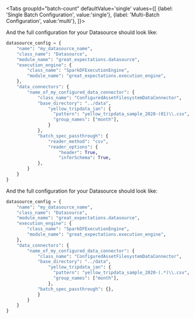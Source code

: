 

<Tabs
  groupId="batch-count"
  defaultValue='single'
  values={[
  {label: 'Single Batch Configuration', value:'single'},
  {label: 'Multi-Batch Configuration', value:'multi'},
  ]}>

  <TabItem value="single">

<ConfigForAssetsConfiguredSingle />

And the full configuration for your Datasource should look like:

```python
datasource_config = {
    "name": "my_datasource_name",
    "class_name": "Datasource",
    "module_name": "great_expectations.datasource",
    "execution_engine": {
        "class_name": "SparkDFExecutionEngine",
        "module_name": "great_expectations.execution_engine",
    },
    "data_connectors": {
        "name_of_my_configured_data_connector": {
            "class_name": "ConfiguredAssetFilesystemDataConnector",
            "base_directory": "../data",
                "yellow_tripdata_jan": {
                  "pattern": "yellow_tripdata_sample_2020-(01)\\.csv",
                  "group_names": ["month"],
                }
            },
            "batch_spec_passthrough": {
                "reader_method": "csv",
                "reader_options": {
                    "header": True,
                    "inferSchema": True,
            },
        }
    }
}
```

<NoteExplicitConfiguredAssetsSingle />

  </TabItem>
  <TabItem value="multi">


<ConfigForAssetsConfiguredMulti />

And the full configuration for your Datasource should look like:

```python
datasource_config = {
    "name": "my_datasource_name",
    "class_name": "Datasource",
    "module_name": "great_expectations.datasource",
    "execution_engine": {
        "class_name": "SparkDFExecutionEngine",
        "module_name": "great_expectations.execution_engine",
    },
    "data_connectors": {
        "name_of_my_configured_data_connector": {
            "class_name": "ConfiguredAssetFilesystemDataConnector",
            "base_directory": "../data",
                "yellow_tripdata_jan": {
                  "pattern": "yellow_tripdata_sample_2020-(.*)\\.csv",
                  "group_names": ["month"],
                },
            "batch_spec_passthrough": {},
            }
        }
    }
}
```

<NoteExplicitConfiguredAssetsMulti />

  </TabItem>
  </Tabs>